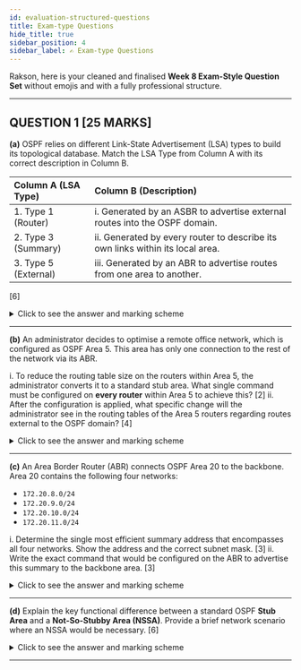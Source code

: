 ```yaml
---
id: evaluation-structured-questions
title: Exam-type Questions
hide_title: true
sidebar_position: 4
sidebar_label: ✍️ Exam-type Questions
---
```


<ModuleBanner />

Rakson, here is your cleaned and finalised **Week 8 Exam-Style Question Set** without emojis and with a fully professional structure.

---

## **QUESTION 1 \[25 MARKS]**

**(a)** OSPF relies on different Link-State Advertisement (LSA) types to build its topological database. Match the LSA Type from Column A with its correct description in Column B.

| Column A (LSA Type)  | Column B (Description)                                                         |
| :------------------- | :----------------------------------------------------------------------------- |
| 1. Type 1 (Router)   | i. Generated by an ASBR to advertise external routes into the OSPF domain.     |
| 2. Type 3 (Summary)  | ii. Generated by every router to describe its own links within its local area. |
| 3. Type 5 (External) | iii. Generated by an ABR to advertise routes from one area to another.         |

\[6]

<details>
    <summary>Click to see the answer and marking scheme</summary>

    **Answer:**

    * **1. Type 1 (Router)** → **ii. Generated by every router to describe its own links within its local area.**
    * **2. Type 3 (Summary)** → **iii. Generated by an ABR to advertise routes from one area to another.**
    * **3. Type 5 (External)** → **i. Generated by an ASBR to advertise external routes into the OSPF domain.**

    **Marking Scheme:**

    * \[2 Marks] – For each correct match.

</details>

---

**(b)** An administrator decides to optimise a remote office network, which is configured as OSPF Area 5. This area has only one connection to the rest of the network via its ABR.

i. To reduce the routing table size on the routers within Area 5, the administrator converts it to a standard stub area. What single command must be configured on **every router** within Area 5 to achieve this? \[2]
ii. After the configuration is applied, what specific change will the administrator see in the routing tables of the Area 5 routers regarding routes external to the OSPF domain? \[4]

<details>
    <summary>Click to see the answer and marking scheme</summary>

    **Answer:**

    i. The required command is:

    ```
    area 5 stub
    ```

    This must be entered under the `router ospf [process-id]` configuration on all routers in Area 5.

    ii. All specific external routes (those previously marked as `O E1` or `O E2`) will be removed from the routing table and replaced by a single default route (`O*IA 0.0.0.0/0`) automatically injected by the ABR.

    **Marking Scheme:**

    * \[2 Marks] – For the correct `area 5 stub` command.
    * \[2 Marks] – For stating that specific external routes are removed.
    * \[2 Marks] – For stating they are replaced by a default route injected by the ABR.

</details>

---

**(c)** An Area Border Router (ABR) connects OSPF Area 20 to the backbone. Area 20 contains the following four networks:

* `172.20.8.0/24`
* `172.20.9.0/24`
* `172.20.10.0/24`
* `172.20.11.0/24`

i. Determine the single most efficient summary address that encompasses all four networks. Show the address and the correct subnet mask. \[3]
ii. Write the exact command that would be configured on the ABR to advertise this summary to the backbone area. \[3]

<details>
    <summary>Click to see the answer and marking scheme</summary>

    **Answer:**

    i. Summary route:
    `172.20.8.0 255.255.252.0` (or `/22`)
    Binary check: The networks range from `172.20.00001000.0` to `172.20.00001011.0`. The first 22 bits are common.

    ii. ABR configuration:

    ```
    area 20 range 172.20.8.0 255.255.252.0
    ```

    **Marking Scheme:**

    * \[3 Marks] – For the correct summary address and mask.
    * \[3 Marks] – For the correct `area range` command syntax.

</details>

---

**(d)** Explain the key functional difference between a standard OSPF **Stub Area** and a **Not-So-Stubby Area (NSSA)**. Provide a brief network scenario where an NSSA would be necessary. \[6]

<details>
    <summary>Click to see the answer and marking scheme</summary>

    **Answer:**

    * **Key Difference:**
    A **Stub Area** cannot contain an Autonomous System Boundary Router (ASBR) and blocks all Type 5 LSAs from entering the area.
    An **NSSA** is similar to a stub area but can contain an ASBR. It blocks Type 5 LSAs from the backbone but allows its internal ASBR to inject external routes into OSPF using Type 7 LSAs.

    * **Scenario:**
    A branch office is connected to the corporate backbone (and should be a stub to reduce routing overhead) but also connects directly to a partner’s external network. The branch router acting as ASBR must redistribute the partner’s routes into OSPF, which is only possible if the area is configured as an NSSA.

    **Marking Scheme:**

    * \[3 Marks] – For clearly explaining the functional difference (NSSA allows ASBR and uses Type 7 LSAs).
    * \[3 Marks] – For a relevant scenario demonstrating when NSSA is needed.

</details>

---
